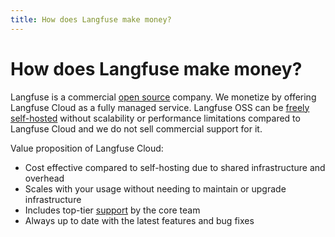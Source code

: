 ```yaml
---
title: How does Langfuse make money?
---
```


# How does Langfuse make money?

Langfuse is a commercial [open source](/handbook/chapters/open-source) company. We monetize by offering Langfuse Cloud as a fully managed service. Langfuse OSS can be [freely self-hosted](/self-hosting) without scalability or performance limitations compared to Langfuse Cloud and we do not sell commercial support for it.

Value proposition of Langfuse Cloud:

- Cost effective compared to self-hosting due to shared infrastructure and overhead
- Scales with your usage without needing to maintain or upgrade infrastructure
- Includes top-tier [support](/support) by the core team
- Always up to date with the latest features and bug fixes
